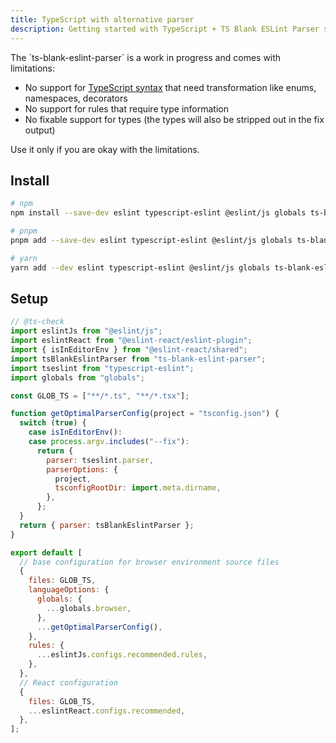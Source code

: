 ```yaml
---
title: TypeScript with alternative parser
description: Getting started with TypeScript + TS Blank ESLint Parser setup
---
```


<Callout type="warn">
The `ts-blank-eslint-parser` is a work in progress and comes with limitations:

- No support for [TypeScript syntax](https://github.com/bloomberg/ts-blank-space/blob/main/docs/unsupported_syntax.md) that need transformation like enums, namespaces, decorators
- No support for rules that require type information
- No fixable support for types (the types will also be stripped out in the fix output)

Use it only if you are okay with the limitations.

</Callout>

## Install

```sh copy title="Terminal"
# npm
npm install --save-dev eslint typescript-eslint @eslint/js globals ts-blank-eslint-parser @eslint-react/eslint-plugin@next

# pnpm
pnpm add --save-dev eslint typescript-eslint @eslint/js globals ts-blank-eslint-parser @eslint-react/eslint-plugin@next

# yarn
yarn add --dev eslint typescript-eslint @eslint/js globals ts-blank-eslint-parser @eslint-react/eslint-plugin@next
```

## Setup

```js title="eslint.config.js"
// @ts-check
import eslintJs from "@eslint/js";
import eslintReact from "@eslint-react/eslint-plugin";
import { isInEditorEnv } from "@eslint-react/shared";
import tsBlankEslintParser from "ts-blank-eslint-parser";
import tseslint from "typescript-eslint";
import globals from "globals";

const GLOB_TS = ["**/*.ts", "**/*.tsx"];

function getOptimalParserConfig(project = "tsconfig.json") {
  switch (true) {
    case isInEditorEnv():
    case process.argv.includes("--fix"):
      return {
        parser: tseslint.parser,
        parserOptions: {
          project,
          tsconfigRootDir: import.meta.dirname,
        },
      };
  }
  return { parser: tsBlankEslintParser };
}

export default [
  // base configuration for browser environment source files
  {
    files: GLOB_TS,
    languageOptions: {
      globals: {
        ...globals.browser,
      },
      ...getOptimalParserConfig(),
    },
    rules: {
      ...eslintJs.configs.recommended.rules,
    },
  },
  // React configuration
  {
    files: GLOB_TS,
    ...eslintReact.configs.recommended,
  },
];
```
